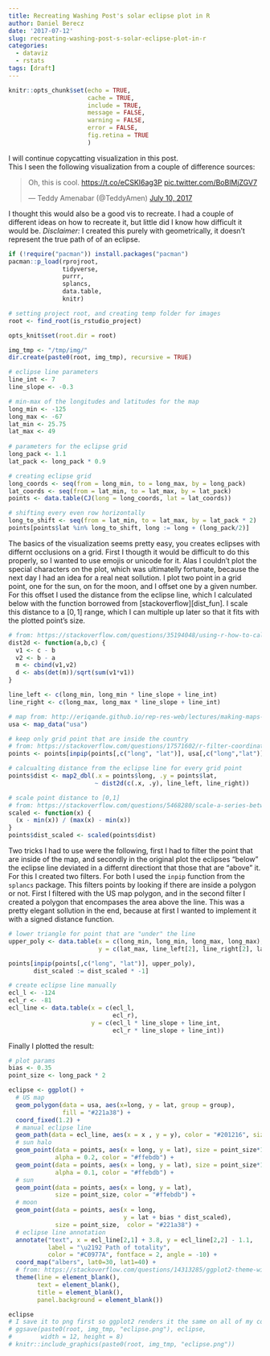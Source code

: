 ```yaml
---
title: Recreating Washing Post's solar eclipse plot in R
author: Daniel Berecz
date: '2017-07-12'
slug: recreating-washing-post-s-solar-eclipse-plot-in-r
categories:
  - dataviz
  - rstats
tags: [draft]
---
```


```r
knitr::opts_chunk$set(echo = TRUE,
                      cache = TRUE,
                      include = TRUE,
                      message = FALSE,
                      warning = FALSE,
                      error = FALSE,
                      fig.retina = TRUE
                      )
```

I will continue copycatting visualization in this post.  
This I seen the following visualization from a couple of difference sources:

<blockquote class="twitter-tweet" data-lang="en"><p lang="en" dir="ltr">Oh, this is cool. <a href="https://t.co/eCSKI6ag3P">https://t.co/eCSKI6ag3P</a> <a href="https://t.co/BoBlMjZGV7">pic.twitter.com/BoBlMjZGV7</a></p>&mdash; Teddy Amenabar (@TeddyAmen) <a href="https://twitter.com/TeddyAmen/status/884462040106119168">July 10, 2017</a></blockquote>
<script async src="//platform.twitter.com/widgets.js" charset="utf-8"></script>

I thought this would also be a good vis to recreate. I had a couple of different
ideas on how to recreate it, but little did I know how difficult it would be.
_Disclaimer:_ I created this purely with geometrically, it doesn't represent the
true path of of an eclipse.

```r
if (!require("pacman")) install.packages("pacman")
pacman::p_load(rprojroot,
               tidyverse,
               purrr,
               splancs,
               data.table,
               knitr)

# setting project root, and creating temp folder for images
root <- find_root(is_rstudio_project)

opts_knit$set(root.dir = root)

img_tmp <- "/tmp/img/"
dir.create(paste0(root, img_tmp), recursive = TRUE)

# eclipse line parameters
line_int <- 7
line_slope <- -0.3

# min-max of the longitudes and latitudes for the map
long_min <- -125
long_max <- -67
lat_min <- 25.75
lat_max <- 49
  
# parameters for the eclipse grid
long_pack <- 1.1
lat_pack <- long_pack * 0.9

# creating eclipse grid
long_coords <- seq(from = long_min, to = long_max, by = long_pack)
lat_coords <- seq(from = lat_min, to = lat_max, by = lat_pack)
points <- data.table(CJ(long = long_coords, lat = lat_coords))

# shifting every even row horizontally
long_to_shift <- seq(from = lat_min, to = lat_max, by = lat_pack * 2)
points[points$lat %in% long_to_shift, long := long + (long_pack/2)]
```

The basics of the visualization seems pretty easy, you creates eclipses with
differnt occlusions on a grid. First I thougth it would be difficult to do this
properly, so I wanted to use emojis or unicode for it. Alas I couldn't plot the
special characters on the plot, which was ultimatelly fortunate, because the
next day I had an idea for a real neat sollution. I plot two point in a grid
point, one for the sun, on for the moon, and I offset one by a given number.
For this offset I used the distance from the eclipse line, which I calculated
below with the function borrowed from [stackoverflow][dist_fun]. I scale this
distance to a $[0,1]$ range, which I can multiple up later so that it fits with
the plotted point's size.

```r
# from: https://stackoverflow.com/questions/35194048/using-r-how-to-calculate-the-distance-from-one-point-to-a-line
dist2d <- function(a,b,c) {
  v1 <- c - b
  v2 <- b - a
  m <- cbind(v1,v2)
  d <- abs(det(m))/sqrt(sum(v1*v1))
} 

line_left <- c(long_min, long_min * line_slope + line_int)
line_right <- c(long_max, long_max * line_slope + line_int)

# map from: http://eriqande.github.io/rep-res-web/lectures/making-maps-with-r.html 
usa <- map_data("usa")

# keep only grid point that are inside the country
# from: https://stackoverflow.com/questions/17571602/r-filter-coordinates
points <- points[inpip(points[,c("long", "lat")], usa[,c("long","lat")]),]

# calcualting distance from the eclipse line for every grid point
points$dist <- map2_dbl(.x = points$long, .y = points$lat,
                        ~ dist2d(c(.x, .y), line_left, line_right))

# scale point distance to [0,1]
# from: https://stackoverflow.com/questions/5468280/scale-a-series-between-two-points/5468527#5468527
scaled <- function(x) {
  (x - min(x)) / (max(x) - min(x))
}
points$dist_scaled <- scaled(points$dist)
```

Two tricks I had to use were the following, first I had to filter the point that
are inside of the map, and secondly in the original plot the eclipses "below"
the eclipse line deviated in a differnt directiont that those that are "above"
it. For this I created two filters. For both I used the `inpip` function from
the `splancs` package. This filters points by looking if there are inside a
polygon or not. First I filtered with the US map polygon, and in the second
filter I created a polygon that encompases the area above the line. This was a
pretty elegant sollution in the end, because at first I wanted to implement it
with a signed distance function.

```r
# lower triangle for point that are "under" the line
upper_poly <- data.table(x = c(long_min, long_min, long_max, long_max),
                         y = c(lat_max, line_left[2], line_right[2], lat_max))

points[inpip(points[,c("long", "lat")], upper_poly),
       dist_scaled := dist_scaled * -1]

# create eclipse line manually
ecl_l <- -124
ecl_r <- -81
ecl_line <- data.table(x = c(ecl_l,
                             ecl_r),
                       y = c(ecl_l * line_slope + line_int,
                             ecl_r * line_slope + line_int))
```

Finally I plotted the result:

```r
# plot params
bias <- 0.35
point_size <- long_pack * 2

eclipse <- ggplot() +
  # US map
  geom_polygon(data = usa, aes(x=long, y = lat, group = group),
               fill = "#221a38") +
  coord_fixed(1.2) +
  # manual eclipse line
  geom_path(data = ecl_line, aes(x = x , y = y), color = "#201216", size = 6) +
  # sun halo
  geom_point(data = points, aes(x = long, y = lat), size = point_size*1.15,
             alpha = 0.2, color = "#ffebdb") +
  geom_point(data = points, aes(x = long, y = lat), size = point_size*1.3,
             alpha = 0.1, color = "#ffebdb") +
  # sun
  geom_point(data = points, aes(x = long, y = lat),
             size = point_size, color = "#ffebdb") +
  # moon
  geom_point(data = points, aes(x = long,
                                y = lat + bias * dist_scaled),
             size = point_size,  color = "#221a38") +
  # eclipse line annotation
  annotate("text", x = ecl_line[2,1] + 3.8, y = ecl_line[2,2] - 1.1,
           label = "\u2192 Path of totality",
           color = "#C0977A", fontface = 2, angle = -10) +
  coord_map("albers", lat0=30, lat1=40) +
  # from: https://stackoverflow.com/questions/14313285/ggplot2-theme-with-no-axes-or-grid
  theme(line = element_blank(),
        text = element_blank(),
        title = element_blank(),
        panel.background = element_blank())

eclipse
# I save it to png first so ggplot2 renders it the same on all of my computers
# ggsave(paste0(root, img_tmp, "eclipse.png"), eclipse,
#        width = 12, height = 8)
# knitr::include_graphics(paste0(root, img_tmp, "eclipse.png"))
```